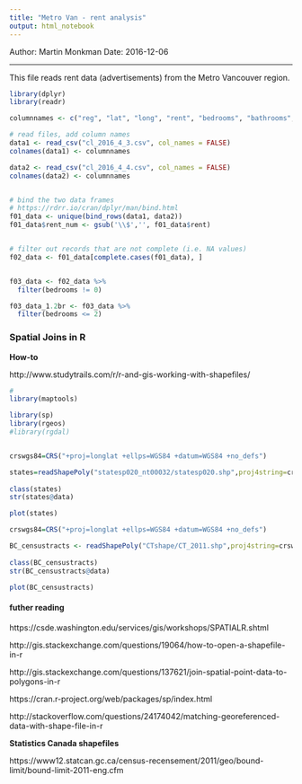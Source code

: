 ```yaml
---
title: "Metro Van - rent analysis"
output: html_notebook
---
```


Author: Martin Monkman
Date: 2016-12-06

---

This file reads rent data (advertisements) from the Metro Vancouver region.




```r

library(dplyr)
library(readr)

columnnames <- c("reg", "lat", "long", "rent", "bedrooms", "bathrooms", "sq_ft")

# read files, add column names
data1 <- read_csv("cl_2016_4_3.csv", col_names = FALSE)
colnames(data1) <- columnnames

data2 <- read_csv("cl_2016_4_4.csv", col_names = FALSE)
colnames(data2) <- columnnames


# bind the two data frames
# https://rdrr.io/cran/dplyr/man/bind.html
f01_data <- unique(bind_rows(data1, data2))
f01_data$rent_num <- gsub('\\$','', f01_data$rent)


# filter out records that are not complete (i.e. NA values)
f02_data <- f01_data[complete.cases(f01_data), ]


f03_data <- f02_data %>%
  filter(bedrooms != 0)

f03_data_1.2br <- f03_data %>%
  filter(bedrooms <= 2)


```

### Spatial Joins in R

**How-to**

http://www.studytrails.com/r/r-and-gis-working-with-shapefiles/


```r
#
library(maptools)

library(sp)
library(rgeos)
#library(rgdal)


crswgs84=CRS("+proj=longlat +ellps=WGS84 +datum=WGS84 +no_defs")

states=readShapePoly("statesp020_nt00032/statesp020.shp",proj4string=crswgs84,verbose=TRUE) 
 
class(states)
str(states@data)

plot(states)

```

```r

crswgs84=CRS("+proj=longlat +ellps=WGS84 +datum=WGS84 +no_defs")

BC_censustracts <- readShapePoly("CTshape/CT_2011.shp",proj4string=crswgs84,verbose=TRUE) 
 
class(BC_censustracts)
str(BC_censustracts@data)

plot(BC_censustracts)


```


#### futher reading
https://csde.washington.edu/services/gis/workshops/SPATIALR.shtml 

http://gis.stackexchange.com/questions/19064/how-to-open-a-shapefile-in-r


http://gis.stackexchange.com/questions/137621/join-spatial-point-data-to-polygons-in-r

https://cran.r-project.org/web/packages/sp/index.html 

http://stackoverflow.com/questions/24174042/matching-georeferenced-data-with-shape-file-in-r


**Statistics Canada shapefiles**

https://www12.statcan.gc.ca/census-recensement/2011/geo/bound-limit/bound-limit-2011-eng.cfm


